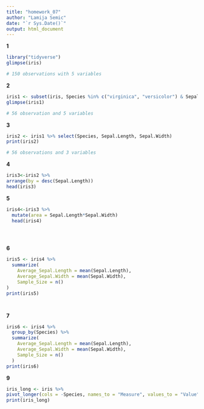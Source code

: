 ```yaml
---
title: "homework_07"
author: "Lamija Semic"
date: "`r Sys.Date()`"
output: html_document
---
```



**1**

```r

library("tidyverse")
glimpse(iris)

# 150 observations with 5 variables


```

**2**

```r

iris1 <- subset(iris, Species %in% c("virginica", "versicolor") & Sepal.Length > 6 & Sepal.Width > 2.5)
glimpse(iris1)

# 56 observation and 5 variables
```


**3**

```r

iris2 <- iris1 %>% select(Species, Sepal.Length, Sepal.Width)
print(iris2)

# 56 observations and 3 variables

```

**4**

``` r
iris3<-iris2 %>%
arrange(by = desc(Sepal.Length))
head(iris3)

```

**5**

``` r
iris4<-iris3 %>%
  mutate(area = Sepal.Length*Sepal.Width)
  head(iris4)





```

**6**

```r

iris5 <- iris4 %>%
  summarize(
    Average_Sepal.Length = mean(Sepal.Length),
    Average_Sepal.Width = mean(Sepal.Width),
    Sample_Size = n()
)
print(iris5)




```

**7**

```r
iris6 <- iris4 %>%
  group_by(Species) %>%
  summarize(
    Average_Sepal.Length = mean(Sepal.Length),
    Average_Sepal.Width = mean(Sepal.Width),
    Sample_Size = n()
  )
print(iris6)
```

**9**

```r

iris_long <- iris %>%
pivot_longer(cols = -Species, names_to = "Measure", values_to = "Value")
print(iris_long)


```
